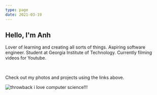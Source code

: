```yaml
---
type: page
date: 2021-03-19
---
```

## Hello, I'm Anh

Lover of learning and creating all sorts of things. Aspiring software engineer. Student at Georgia Institute of Technology. Currently filming videos for Youtube. 

<br/>

Check out my photos and projects using the links above.

![throwback](/images/throwback.jpeg)
i love computer science!!!
